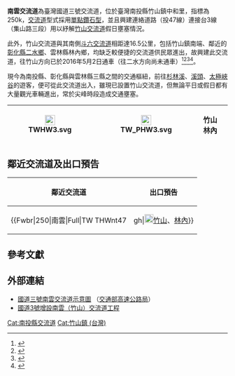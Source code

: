 {{Infobox Taiwan Highway IC
| name = 南雲交流道
| name_en = Nanyun Interchange
| rd_type = NH
| rd_number = 3
| exit = 250
| exit_name = 南雲
| location = [[臺灣|臺灣]][[南投縣|南投縣]][[竹山鎮_(台灣)|竹山鎮]]
| connect = {{Jct|country=TWN|TRNT|47}}⇒{{Jct|country=TWN|PH|3}}
| goto = 南投縣竹山鎮、雲林縣[[林內鄉|林內鄉]]
| class = 單點鑽石型
| time = 2016年5月2日（往竹山）
}}
'''南雲交流道'''為臺灣國道三號交流道，位於臺灣南投縣竹山鎮中和里，指標為250k，[[交流道|交流道]]型式採用[[交流道#單點鑽石型|單點鑽石型]]，並且興建連絡道路（投47線）連接台3線（集山路三段）用以紓解[[竹山交流道|竹山交流道]]假日壅塞情況。

此外，竹山交流道與其南側[[斗六交流道|斗六交流道]]相距達16.5公里，包括竹山鎮南端、鄰近的[[彰化縣|彰化縣]][[二水鄉|二水鄉]]、雲林縣林內鄉，均缺乏較便捷的交流道供民眾進出，故興建此交流道，往竹山方向已於2016年5月2日通車（往二水方向尚未通車）<ref name="chinatimes">{{cite web|url=http://www.chinatimes.com/newspapers/20140501000497-260107|title=國道3號南雲交流道動土 2年後通車|accessdate=2014-05-01|work=|publisher=中時電子報|date=|archive-date=2014-05-07|archive-url=https://web.archive.org/web/20140507030612/http://www.chinatimes.com/newspapers/20140501000497-260107|dead-url=no}}</ref><ref>{{Cite web |url=http://www.freeway.gov.tw/Publish.aspx?cnid=95&p=3053 |title=國道3號增設南雲（竹山）交流道工程 |accessdate=2014-05-09 |archive-date=2014-05-12 |archive-url=https://web.archive.org/web/20140512231724/http://www.freeway.gov.tw/Publish.aspx?cnid=95&p=3053 |dead-url=no }}</ref><ref>{{Cite web |url=http://udn.com/news/story/7325/1523292-%E5%9C%8B%E9%81%93%E4%B8%89%E8%99%9F%E5%8D%97%E9%9B%B2%E4%BA%A4%E6%B5%81%E9%81%934%E6%9C%88%E9%80%9A%E8%BB%8A-%E7%B4%93%E8%A7%A3%E7%AB%B9%E5%B1%B1%E8%BB%8A%E6%B5%81 |title=國道三號南雲交流道4月通車 紓解竹山車流 |accessdate=2020-10-03 |archive-date=2019-10-25 |archive-url=https://web.archive.org/web/20191025050958/https://udn.com/news/story/7325/1523292-%E5%9C%8B%E9%81%93%E4%B8%89%E8%99%9F%E5%8D%97%E9%9B%B2%E4%BA%A4%E6%B5%81%E9%81%934%E6%9C%88%E9%80%9A%E8%BB%8A-%E7%B4%93%E8%A7%A3%E7%AB%B9%E5%B1%B1%E8%BB%8A%E6%B5%81 |dead-url=no }}</ref><ref>{{Cite web |url=http://www.cna.com.tw/news/aloc/201605010253-1.aspx |title=國道3號增設南雲交流道 2016年5月2日通車 |accessdate=2016年5月1日 |archive-date=2016年5月2日 |archive-url=https://web.archive.org/web/20160502122010/http://www.cna.com.tw/news/aloc/201605010253-1.aspx |dead-url=no }}</ref>。

現今為南投縣、彰化縣與雲林縣三縣之間的交通樞紐，前往[[杉林溪|杉林溪]]、[[溪頭|溪頭]]、[[太極峽谷|太極峽谷]]的遊客，便可從此交流道出入，雖現已設置竹山交流道，但無論平日或假日都有大量觀光車輛進出，常於尖峰時段造成交通壅塞。
{|class="wikitable" style="text-align:center"
! [[File:TWHW3.svg|23px]]
| {{Taiwan Highway IC|250|南雲}}  
| [[File:TW_PHW3.svg|23px]]
| '''竹山'''　'''林內'''
|}

== 鄰近交流道及出口預告 ==
{|class="toccolours" border="1" cellpadding="4" style="margin:0 auto; border-collapse:collapse; text-align:center; white-space:nowrap"
! 鄰近交流道 !! 出口預告
|-
|
{{Start expwy box|[[中華民國國道|中華民國國道]]}}
{{S-expwy IC|[[竹山交流道|竹山交流道]]|往　[[名間交流道|名間交流道]]}}
{{S-line|{{Jct|country=TWN|NH|3}}|250k|#007A36}}
{{S-expwy IC|[[斗六交流道|斗六交流道]]|往　[[古坑交流道_(國道3號)|古坑交流道]]}}
{{Illus}}
{{Fwu|st|[[名間鄉|名間]]}}
{{Fwi|Full|243|竹山}}
{{Fwh|st}}
{{Fwm|TWHW3}}
{{Fwh|st}}
{{Fwbr|250|南雲|Full|TW THWnt47||gh|[[File:TW_PHW3.svg|20px]][[竹山鎮_(台灣)|竹山]]、[[林內鄉|林內]]}}
{{Fwh|st}}
{{Fwm|TWHW3}}
{{Fwh|st}}
{{Fwi|Full|260|斗六}}
{{Fwd|st|[[古坑鄉|古坑]]}}
{{Fwed}}
| style="text-align:right; font-size:15px" | {{Taiwan Highway IC|250|南雲}}
{|style="width:190px; background-color:#007F00; text-align:center; color:#FFF; font-weight:bold"
| colspan="2" | <div style="margin-top:6px; margin-bottom:3px">[[File:TW_PHW3.svg|30px]]</div>
|-
| style="width:90px; border-right:2px solid #FFF; line-height:24px; font-size:24px; word-spacing:12px" | 竹 山<div style="font-size:15px">Zhushan</div>
| style="width:90px; line-height:24px; font-size:24px; word-spacing:12px" | 林 內<div style="font-size:15px">Linnei</div>
|-
| colspan="2" style="line-height:18px; font-size:18px; word-spacing:30px" | 右 線<div style="font-size:12px; word-spacing:18px">RIGHT LANE</div>
|}
|}

== 參考文獻 ==
{{Reflist}}

== 外部連結 ==
* [https://www.freeway.gov.tw/UserFiles/File/Traffic/7-1-2/%E4%BA%A4%E6%B5%81%E9%81%93%E7%A4%BA%E6%84%8F%E5%9C%96_102.10/03-250%E5%8D%97%E9%9B%B2.png 國道三號南雲交流道示意圖] {{Wayback|url=https://www.freeway.gov.tw/UserFiles/File/Traffic/7-1-2/%E4%BA%A4%E6%B5%81%E9%81%93%E7%A4%BA%E6%84%8F%E5%9C%96_102.10/03-250%E5%8D%97%E9%9B%B2.png |date=20171126104016 }}（[[交通部高速公路局|交通部高速公路局]]）
* [http://www.freeway.gov.tw/Upload/201305/1020531_%E5%8D%97%E9%9B%B2%E5%A4%96%E7%B6%B2.pdf 國道3號增設南雲（竹山）交流道工程]{{Wayback|url=http://www.freeway.gov.tw/Upload/201305/1020531_%E5%8D%97%E9%9B%B2%E5%A4%96%E7%B6%B2.pdf |date=20140512231243 }}

{{中華民國國道3號}}

[[Cat:南投縣交流道|Cat:南投縣交流道]]
[[Cat:竹山鎮_(台灣)|Cat:竹山鎮 (台灣)]]